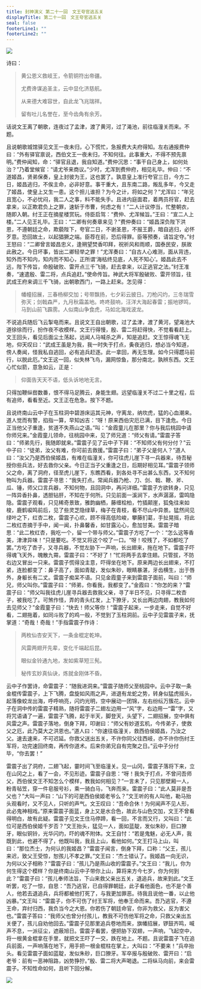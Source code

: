 ```yaml
---
title: 封神演义 第二十一回　文王夸官逃五关
displayTitle: 第二十一回　文王夸官逃五关
seal: false
footerLine1: ""
footerLine2: ""
---
```

![](/data/fengshen-images/00031.jpeg)

诗曰：

> 黄公恩义救岐王，令箭铜符出帝疆。
>
> 尤费谗谋追圣主，云中显化济慈航。
>
> 从来德大难容世，自此龙飞兆瑞祥。
>
> 留有吐儿名誉在，至今齿角有余芳。

话说文王离了朝歌，连夜过了孟津，渡了黄河，过了渑池，前往临潼关而来。不题。

且说朝歌城馆驿见文王一夜未归，心下慌忙，急报费大夫府得知。左右通报费仲曰：“外有驿官禀说，西伯文王一夜未归，不知何往。此事重大，不得不预先禀明。”费仲闻知，命：“驿官且退，我自知道。”费仲沉思：“事干自己身上，如何处治？”乃着堂候官：“请尤爷来商议。”少时，尤浑到费仲府，相见礼毕。仲曰：“不道姬昌，贤弟保奏，皇上封彼为王，这也罢了。孰意皇上准行夸官三日，今方二日，姬昌逃归，不俟主命，必非好意。事干重大，且东南二路，叛乱多年，今又走了姬昌，使皇上又生一患。这个担儿谁担？为今之计，将如之何？”尤浑曰：“年兄且宽心，不必忧闷，我二人之事，料不能失手。且进内庭面君，着两员将官，赶去拿来，以正欺君负上之罪，速斩于市曹，何虑之有！”二人计议停当，忙整朝衣，随即入朝。纣王正在摘星楼赏玩。侍臣启驾：“费仲、尤浑候旨。”王曰：“宣二人上楼。”二人见王礼毕。王曰：“二卿有何奏章来见？”费仲奏曰：“姬昌深负陛下洪恩，不遵朝廷之命，欺藐陛下，夸官二日，不谢圣恩，不报王爵，暗自逃归，必怀歹意。恐回故土，以起猖獗之端。臣荐在前，恐后得罪。臣等预奏，请旨定夺。”纣王怒曰：“二卿曾言姬昌忠义，逢朔望焚香叩拜，祝祈风和雨顺，国泰民安，朕故此赦之。今日坏事，皆出二卿轻举之罪！”尤浑奏曰：“自古人心难测，面从背违，知外而不知内，知内而不知心，正所谓‘海枯终见底，人死不知心’。姬昌此去不远，陛下传旨，命殷破败、雷开点三千飞骑，赶去拿来，以正逃官之法。”纣王准奏，“速遣殷、雷二将，点兵追赶。”使命传旨。神武大将军殷破败、雷开领旨，往武成王府来调三千飞骑，出朝歌西门，一路上赶来。怎见得：

> 幡幢招展，三春杨柳交加；号带飘扬，七夕彩云披日。刀枪闪灼，三冬瑞雪弥天；剑戟森严，九月秋霜盖地。咚咚鼓响，汪洋大海起春雷；振地锣鸣，马到山前飞霹雳。人似南山争食虎，马如北海戏波龙。

不说追兵随后飞云掣电而来。且说文王自出朝歌，过了孟津，渡了黄河，望渑池大道徐徐而行，扮作夜不收模样。文王行得慢，殷、雷二将赶得快，不觉看看赶上。文王回头，看见后面尘土荡起，远闻人马喊杀之声，知是追赶。文王惊得魂飞无地，仰天叹曰：“武成王虽是为我，我一时失于打点，夤夜逃归，想必当今知道，傍人奏闻，怪我私自逃回，必有追兵赶逐。此一拿回，再无生理。如今只得趱马前行，以脱此厄。”文王这一回，似失林飞鸟，漏网惊鱼，那分南北，孰辨东西。文王心忙似箭，意急如云，正是：

> 仰面告天天不语，低头诉地地无言。

只得加鞭纵辔数番，恨不得马足腾云，身能生翅。远望临潼关不过二十里之程，后有追师，看看至近。文王正在危急。按下不题。

且说终南山云中子在玉柱洞中碧游床运其元神，守离龙，纳坎虎，猛的心血潮来。道人觉而有警，掐指一算，早知凶吉：“呀！原来西伯灾厄已满，目下逢危。今日正当他父子重逢，贫道不失燕山之语。”叫：“金霞童儿在那里？你与我后桃园中请你师兄来。”金霞童儿领命，往桃园中来，见了师兄道：“师父有请。”雷震子答曰：“师弟先行，我随即就来。”雷震子见了云中子下拜：“不知师父有何分付？”云中子曰：“徒弟，汝父有难，你可前去救援。”雷震子曰：“弟子父是何人？”道人曰：“汝父乃是西伯侯姬昌，有难在临潼关，你可往虎儿崖下寻一兵器来，待吾秘授你些兵法，好去救你父亲。今日正当子父重逢之日，后期好相见耳。”雷震子领师父之命，离了洞府，径至虎儿崖下，东瞧西看，到各处寻不出甚么东西，又不知何物叫为兵器。雷震子寻思：“我失打点。常闻兵器乃枪、刀、剑、戟、鞭、斧、瓜、锤，师父口言兵器，不知何物，且回洞中，再问详细。”雷震子方欲转身，只见一阵异香扑鼻，透胆钻肝，不知在于何所。只见前面一溪涧下，水声潺潺，雷鸣隐隐。雷震子观看，只见稀奇景致，雅韵幽栖，藤缠桧柏，竹插颠崖，狐兔往来如梭，鹿鹤唳鸣前后，见了些灵芝隐绿草，梅子在青枝，看不尽山中异景。猛然间见绿叶之下，红杏二枚，雷震子心欢，顾不得高低险峻，攀藤扪葛，手扯晃摇，将此二枚红杏摘于手中，闻一闻，扑鼻馨香，如甘露沁心，愈加甘美。雷震子暗思：“此二枚红杏，我吃一个，留一个带与师父。”雷震子方吃了一个：“怎么这等香美，津津异味！”只是要吃。不觉又将这个咬了一口。“呀！咬残了，不如都吃了罢。”方吃了杏子，又寻兵器，不觉左胁下一声响，长出翅来，拖在地下。雷震子吓得魂飞天外，魄散九霄。雷震子曰：“不好了！”忙将两手去拿住翅。只管拔，不防右边又冒出一只来。雷震子慌得没主意，吓得坐在地下。原来两边长出翅来，不打紧，连脸都变了：鼻子高了，面如青靛，发似朱砂，眼睛暴湛，牙齿横生，出于唇外，身躯长有二丈。雷震子痴呆不语。只见金霞童子来到雷震子面前，叫曰：“师兄，师父叫你。”雷震子曰：“师弟，你看我，我都变了。”金霞曰：“你怎的来？”雷震子曰：“师父叫我往虎儿崖寻兵器去救我父亲，寻了半日不见，只寻得二枚杏子，被我吃了。可煞作怪，弄的青头红发，上下獠牙，又长出两边肉翅，教我如何去见师父？”金霞童子曰：“快去！师父等你！”雷震子起来，一步走来，自觉不好看，二翅拖着，如同斗败了的鸡一般，不觉到了玉柱洞前。云中子见雷震子来，抚掌道：“奇哉！奇哉！”手指雷震子作诗：

> 两枚仙杏安天下，一条金棍定乾坤。
>
> 风雷两翅开先辈，变化千端起后昆。
>
> 眼似金铃通九地，发如紫草短三髡。
>
> 秘传玄妙真仙诀，炼就金刚体不昏。

云中子作罢诗，命雷震子：“随我进洞来。”雷震子随师父至桃园中。云中子取一条金棍传雷震子，上下飞腾，盘旋如风雨之声，进退有龙蛇之势，转身似猛虎摇头，起落像蛟龙出海，呼呼响亮，闪灼光明，空中展动一团锦，左右纷纭万簇花。云中子在洞中传的雷震子精熟，随将雷震子二翅左边用一“风”字，右边用一“雷”字，又将咒语诵了一遍，雷震子飞腾，起于半天，脚登天，头望下，二翅招展，空中俱有风雷之声。雷震子落地，倒身下拜，叩谢曰：“师父有妙道玄机，今传弟子，使救父之厄，此乃莫大之洪恩也。”道人曰：“你速往临潼关，救西伯侯姬昌，乃汝之父。速去速来，不可迟延。你救父送出五关，不许你同父往西岐，亦不许你伤纣王军将，功完速回终南，再传你道术。后来你弟兄自有完聚之日。”云中子分付毕，“你去罢！”

雷震子出了洞府，二翅飞起，霎时间飞至临潼关。见一山冈，雷震子落将下来，立在山冈之上，看了一会，不见形迹。雷震子自思：“呀！我失于打点，不曾问吾师父，西伯侯文王不知怎么个模样，教我如何相见？”一言未了，只见那壁厢一人，粉青毡笠，穿一件皂服号衫，乘一骑白马，飞奔而来。雷震子曰：“此人莫非是吾父也？”大叫一声曰：“山下的可是西伯侯姬老爷么？”文王听的有人叫他，勒马抬头观看时，又不见人，只听的声气。文王叹曰：“吾命合休！为何闻声不见人形，此必鬼神相戏。”原来雷震子面蓝，身上又是水合色，故此与山色交加，文王不曾看得明白，故有此疑。雷震子见文王住马停蹄，看一回，不言而又行，又叫曰：“此位可是西伯侯姬千岁否？”文王抬头，猛见一人，面如蓝靛，发似朱砂，巨口獠牙，眼似铜铃，光华闪灼，吓的魂不附体。文王自忖：“若是鬼魅，必无人声，我既到此，也避不得了，他既叫我，我且上山，看他如何。”文王打马上山，叫曰：“那位杰士，为何认的我姬昌？”雷震子闻言，倒身下拜，口称：“父王，孩儿来迟，致父王受惊，恕孩儿不孝之罪。”文王曰：“杰士错认了。我姬昌一向无识，为何以父子相称？”雷震子曰：“孩儿乃是燕山收的雷震子。”文王曰：“我儿，你为何生得这个模样？你是终南山云中子带你上山，算将来方今七岁，你为何到此？”雷震子曰：“孩儿奉师法旨，下山来救父亲出五关，退追兵，故来到此。”文王听罢，吃了一惊，自思：“吾乃逃官，已自得罪朝廷，此子看他面色，也不是个善人，他若去退追兵，兵将都被他打死了，与我更加罪恶。待我且说他一番，以止他凶暴。”文王叫：“雷震子，你不可伤了纣王军将，他奉王命而来。吾乃逃官，不遵王命，弃纣归西，我负当今之大恩。你若伤了朝廷命官，你非为救父，反为害父也。”雷震子答曰：“我师父也曾分付孩儿，教我不可伤他军将之命，只救父亲出五关便了，孩儿自劝他回去。”雷震子见那里追兵卷地而来，旗幡招展，锣鼓齐鸣，喊声不息，一派征尘，遮蔽旭日。雷震子看罢，便把胁下双翅，一声响，飞起空中，将一根黄金棍拿在手里，就把文王吓了一交，跌在地上。不题。且说雷震子飞在追兵前面，一声响落在地下，用手把一根金棍柱在掌上，大叫曰：“不要来！”兵卒抬头。看见雷震子面如蓝靛，发似朱砂，巨口獠牙。军卒报与殷破败、雷开曰：“启老爷：前有一恶神阻路，凶势狰狞。”殷、雷二将大声喝退。二将纵马向前，来会雷震子。不知性命如何，且听下回分解。

![](/data/fengshen-images/00032.jpeg)
